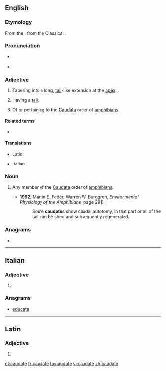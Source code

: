 ==English==

===Etymology===
From the {{etyl|ML.|en}} {{m|la|caudātus}}, from the Classical {{etyl|la|en}} {{m|la|cauda||tail}}.

===Pronunciation===
* {{a|RP}} {{IPA|/ˈkɔːdeɪt/|lang=en}}
* {{homophones|chordate|cordate|lang=en}} {{a|non-rhotic accents}}

===Adjective===
{{en-adj|-}}

# {{lb|en|botany}} Tapering into a long, [[tail]]-like extension at the [[apex]].
# {{lb|en|zoology}} Having a [[tail]].
# {{lb|en|zoology}} Of or pertaining to the [[Caudata]] order of [[amphibian]]s.

====Related terms====
* ''{{l|en|e caudata}}''

====Translations====
{{trans-top|''botany:'' tapering into a long, tail-like extension at the apex}}
{{trans-mid}}
{{trans-bottom}}

{{trans-top|having a tail}}
* Latin: {{t|la|caudātus}}
{{trans-mid}}
{{trans-bottom}}

{{trans-top|''zoology:'' of or pertaining to the ''Caudata''}}
{{trans-mid}}
{{trans-bottom}}

{{checktrans-top}}
* Italian {{t-check|it|caudato}}
{{trans-mid}}
{{trans-bottom}}

===Noun===
{{en-noun}}

# {{lb|en|zoology}} Any member of the [[Caudata]] order of [[amphibian]]s.
#* '''1992''', Martin E. Feder, ‎Warren W. Burggren, ''Environmental Physiology of the Amphibians'' (page 291)
#*: Some '''caudates''' show caudal autotomy, in that part or all of the tail can be shed and subsequently regenerated.

===Anagrams===
* {{l|en|acuated}}

----

==Italian==

===Adjective===
{{head|it|adjective form}}

# {{feminine plural of|caudato|lang=it}}

===Anagrams===
* [[educata#Italian|educata]]

----

==Latin==

===Adjective===
{{la-adj-form|caudāte}}

# {{inflection of|caudātus||voc|m|s|lang=la}}

[[et:caudate]]
[[fr:caudate]]
[[ta:caudate]]
[[vi:caudate]]
[[zh:caudate]]